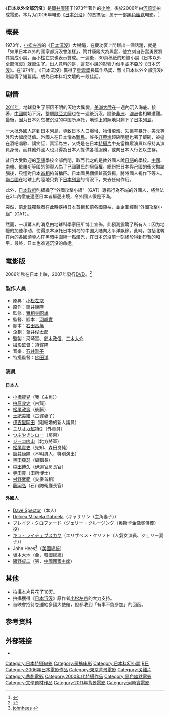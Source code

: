 {{Japanese|japanese=日本以外全部沈没|kana=にほんいがいぜんぶちんぼつ|romaji=Nihon Igai Zenbu Chinbotsu}}
{{文學}}
《'''日本以外全部沉沒'''》是[[筒井康隆|筒井康隆]]于1973年著作的[[小說|小說]]，後於2006年由[[河崎实|河崎实]]拍成電影。本片为2006年电影《[[日本沉没|日本沉没]]》的恶搞版，属于一部[[黑色幽默|黑色幽默]]电影。<ref>{{cite web|url=https://www.cup.com.hk/2020/07/21/moyashi-the-world-sinks-except-japan/|title=Moyashi：日本以外全部沉沒 —— 國際社會已經玩完|date=2020-07-21|publisher=CUP|access-date=2021-10-26|archive-date=2021-10-28|archive-url=https://web.archive.org/web/20211028081119/https://www.cup.com.hk/2020/07/21/moyashi-the-world-sinks-except-japan/|dead-url=no}}</ref>

== 概要 ==
1973年，[[小松左京|小松左京]]的《[[日本沉沒|日本沉沒]]》大暢銷，在慶功宴上閒聊出一個話題，就是「如果日本以外的國家都沉沒會怎樣」，筒井康隆大為興奮，他立刻自告奮勇要將其寫成小說，而小松左京也表示贊成。一週後，30頁稿紙的短篇小說《日本以外全部沉沒》就誕生了。出人意料的是，這部小說的影響力似乎並不亞於《[[日本沉沒|日本沉沒]]》。在1974年，《日本沉沒》贏得了[[星雲獎_(日本)|星雲獎]]長篇作品獎，而《日本以外全部沉沒》則贏得了短篇獎。成為日本科幻文壇的一段佳話。

== 剧情 ==
[[2011年|2011年]]，地球發生了原因不明的天地大異變，[[美洲大陸|美洲大陸]]在一週內沉入海底。接著，[[中國|中國]]開始下沉，整個[[歐亞大陸|歐亞大陸]]也在一週後沉沒，隨後[[非洲|非洲]]、[[澳洲|澳洲]]也相繼遭難。最後，因为日本列岛被沉没的中国所承托，地球上的陸地只剩下了[[日本列島|日本列島]]。

一大批外國人逃到日本列島，導致日本人口爆增、物價飛漲、失業率暴升、[[美元|美元]]等外幣大幅度貶值。外國人在日本淪為[[難民|難民]]。許多[[好萊塢|好萊塢]]超級明星也丟了飯碗，被逼在酒吧唱歌、講笑話、賣淫為生，又或是在日本[[特攝片|特攝片]]中充當群眾演員以保持其演員身份。而其他外國人也只得為日本人提供各種服務，或向日本人行乞以生存。

昔日大受歡迎的[[英語|英語]]學校全部倒閉，取而代之的是教外國人說[[日語|日語]]的學校。[[中國|中國]]、[[南韓|南韓]]、[[俄羅斯|俄羅斯]]等國的領導人為了己國難民的居留權，紛紛把日本與己國的衝突拋諸腦後，只懂對日本[[首相|首相]]俯首稱臣。日本國民個個趾高氣揚，將外國人視作下等人。[[聯合國|聯合國]]在地球上的陸地只剩下[[日本列島|日本列島]]的情況下，失去任何作用。

此外，[[日本政府|日本政府]]則組織了“外國攻擊小組”（GAT）專抓行為不端的外國人，將無法在3年內徹底適應日本者驅逐出境，令外國人很是不滿。

突然，前[[北韓|北韓]]獨裁者在此時挾持日本首相和前各國領袖，並企圖控制“外國攻擊小組”（GAT）。

然而，一項驚人的消息由地球科學家田所博士宣佈，此預測震驚了所有人：因为地幔的加速移动，使得原本承托日本列岛的中国大陆向太平洋飘移。此時，包括北韓在內的各國領導人在黑暗中圍繞一點燭光，在日本沉沒前一刻終於得到短暫的和平。最终，日本也难逃沉没的命运。

== 電影版 ==
2006年秋在日本上映，2007年發行[[DVD|DVD]]。<ref>{{cite book|url=https://books.google.com.hk/books?id=yZl7DwAAQBAJ&pg=PT171&dq=%E6%97%A5%E6%9C%AC%E4%BB%A5%E5%A4%96%E5%85%A8%E9%83%A8%E6%B2%89%E6%B2%92&hl=zh-TW&sa=X&ved=2ahUKEwiIxJ__9ObzAhUGfX0KHX_aAu0Q6AF6BAgHEAI#v=onepage&q=%E6%97%A5%E6%9C%AC%E4%BB%A5%E5%A4%96%E5%85%A8%E9%83%A8%E6%B2%89%E6%B2%92&f=false|title=世界科幻電影簡史：光影兩萬里|author=鄭軍|date=2012-04-01|publisher=百花文藝出版社|isbn=9787530660096|access-date=2021-10-26|archive-date=2021-10-26|archive-url=https://web.archive.org/web/20211026015255/https://books.google.com.hk/books?id=yZl7DwAAQBAJ&pg=PT171&dq=%E6%97%A5%E6%9C%AC%E4%BB%A5%E5%A4%96%E5%85%A8%E9%83%A8%E6%B2%89%E6%B2%92&hl=zh-TW&sa=X&ved=2ahUKEwiIxJ__9ObzAhUGfX0KHX_aAu0Q6AF6BAgHEAI#v=onepage&q=%E6%97%A5%E6%9C%AC%E4%BB%A5%E5%A4%96%E5%85%A8%E9%83%A8%E6%B2%89%E6%B2%92&f=false|dead-url=no}}</ref>

=== 製作人員 ===
* 原典：[[小松左京|小松左京]]
* 原作：[[筒井康隆|筒井康隆]]
* 監修：[[實相寺昭雄|實相寺昭雄]]
* 監督、腳本：[[河崎實|河崎實]]
* 腳本：[[右田昌萬|右田昌萬]]
* 企劃：[[葉井俊太郎|葉井俊太郎]]
* 監製：河崎實、[[鈴木政信|鈴木政信]]、[[二木大介|二木大介]]
* 撮影監督：[[須賀隆|須賀隆]]
* 音樂：[[石井雅子|石井雅子]]
* 特撮監督：[[佛田洋|佛田洋]]

=== 演員 ===
====日本人====
* [[小橋賢兒|小橋賢兒]]（我（主角））
* [[柏原收史|柏原收史]]（古賀）
* [[松尾政壽|松尾政壽]]（後藤）
* [[土肥美緒|土肥美緒]]（古賀妻子）
* [[伊吉里岡田|伊吉里岡田]]（剛結婚的新人議員）
* [[ユリオカ超特Q|ユリオカ超特Q]]（外賣員）
* [[つぶやきシロー|つぶやきシロー]]（房東）
* [[ジーコ内山|ジーコ内山]]（北方將軍）
* [[松尾貴史|松尾貴史]]（先知、森田良純）
* [[筒井康隆|筒井康隆]]（不明男人、特別演出）
* [[黑田亞瑟|黑田亞瑟]]（編輯長）
* [[中田博久|中田博久]]（伊達官房長官）
* [[寺田農|寺田農]]（田所博士）
* [[村野武範|村野武範]]（安泉首相）
* [[藤岡弘|藤岡弘]]（石山防衛廳長官）
====外國人====
* [[Dave_Spector|Dave Spector]]（本人）
* [[Delcea_Mihaela_Gabriela|Delcea Mihaela Gabriela]]（キャサリン（主角妻子））
* [[ブレイク・クロフォード|ブレイク・クロフォード]]（ジェリー・クルージング（[[奥斯卡金像奖|奥斯卡金像奖]]俳優）役）
* [[キラ・ライチェブスカヤ|キラ・ライチェブスカヤ]]（エリザベス・クリフト（人氣女演員、ジェリー妻子））
* John Hees<ref>[http://www.inagawamotoko.com/tareboxnew/seniormbox/johnheese.html johnhees] {{webarchive|url=https://web.archive.org/web/20100829172723/http://www.inagawamotoko.com/tareboxnew/seniormbox/johnheese.html |date=2010-08-29 }}</ref>（[[美國總統|美國總統]]）
* [[坂本大地|坂本大地]]（金，[[韓國總統|韓國總統]]）
* [[隅野貞二|隅野貞二]]（張，[[中國國家主席|中國國家主席]]）

== 其他 ==
* 拍攝本片只花了10天。
* 拍攝獲得《[[日本沉沒|日本沉沒]]》原作者[[小松左京|小松左京]]的大力支持。
* 首映會招待卷送給多國大使館，但都收到「有事不能參加」的回函。

==参考资料==
{{Reflist}}

== 外部链接 ==
* {{imdb title|id=0844678}}

{{DEFAULTSORT:Nihon Igai Zenbu Chinbotsu}}
[[Category:日本特摄电影|Category:日本特摄电影]]
[[Category:恶搞电影|Category:恶搞电影]]
[[Category:日本科幻小說|Category:日本科幻小說]]

[[Category:日本科幻片|R日]]
[[Category:2006年日本電影作品|Category:2006年日本電影作品]]
[[Category:東京背景電影|Category:東京背景電影]]
[[Category:災難片|Category:災難片]]
[[Category:悲劇電影|Category:悲劇電影]]
[[Category:2000年代特攝作品|Category:2000年代特攝作品]]
[[Category:黑色幽默電影|Category:黑色幽默電影]]
[[Category:文學題材作品|Category:文學題材作品]]
[[Category:2011年背景電影|Category:2011年背景電影]]
[[Category:河崎實電影|Category:河崎實電影]]